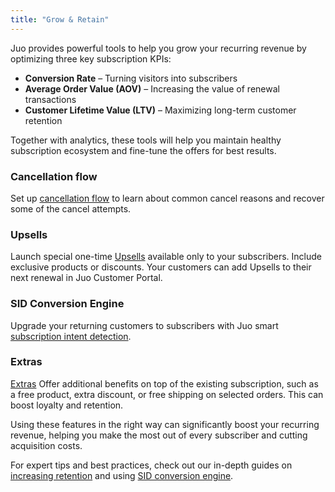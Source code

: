 ```yaml
---
title: "Grow & Retain"
---
```


Juo provides powerful tools to help you grow your recurring revenue by optimizing three key subscription KPIs:

- **Conversion Rate** – Turning visitors into subscribers
- **Average Order Value (AOV)** – Increasing the value of renewal transactions
- **Customer Lifetime Value (LTV)** – Maximizing long-term customer retention

Together with analytics, these tools will help you maintain healthy subscription ecosystem and fine-tune the offers for best results.

### Cancellation flow

Set up [cancellation flow](https://juo.io/guides/retention-flow) to learn about common cancel reasons and recover some of the cancel attempts.

### Upsells

Launch special one-time [Upsells](https://juo.io/guides/upsells) available only to your subscribers. Include exclusive products or discounts. Your customers can add Upsells to their next renewal in Juo Customer Portal.

### SID Conversion Engine

Upgrade your returning customers to subscribers with Juo smart [subscription intent detection](https://juo.io/subscription-intent-detection).

### Extras

[Extras](https://www.notion.so/Extras-159903e568c480aa8786e8c739a488b8?pvs=21) Offer additional benefits on top of the existing subscription, such as a free product, extra discount, or free shipping on selected orders. This can boost loyalty and retention.

<Check>

Using these features in the right way can significantly boost your recurring revenue, helping you make the most out of every subscriber and cutting acquisition costs.

For expert tips and best practices, check out our in-depth guides on [increasing retention](https://juo-io.notion.site/Increase-retention-with-Juo-features-11d903e568c4805a94b0e2bcf19e3b62?pvs=4) and using [SID conversion engine](https://juo-io.notion.site/How-to-use-Juo-Subscription-Intent-Detection-fa9372d3b5d24d3a99d6af84f9f52713).

</Check>
